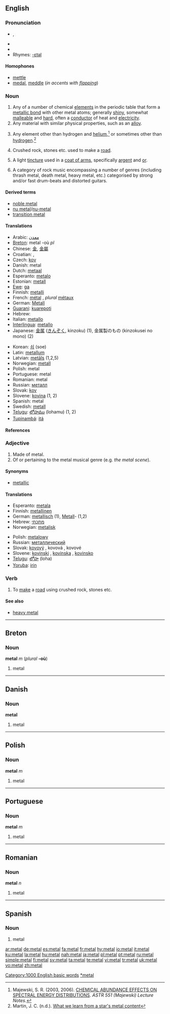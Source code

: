 {{wikipedia}}
{{see|métal}}
==English==

===Pronunciation===
*{{IPA|/ˈmɛtəl/}}, {{SAMPA|/"mEt@l/}}
*{{audio|en-us-metal.ogg|Audio (US)}}
*{{audio|en-uk-metal.ogg|Audio (UK)}}
*Rhymes: [[Rhymes:English:-ɛtəl|-ɛtəl]]

====Homophones====
*[[mettle]]
*[[medal]], [[meddle]] (''in accents with [[flapping]]'')

===Noun===
{{en-noun|s|-}}

# Any of a number of chemical [[element]]s in the periodic table that form a [[metallic bond]] with other metal atoms; generally [[shiny]], somewhat [[malleable]] and [[hard]], often a [[conductor]] of heat and [[electricity]].
# Any material with similar physical properties, such as an [[alloy]].
# {{astronomy}} Any element other than hydrogen and [[helium]],<ref>Majewski, S. R. (2003, 2006). [http://www.astro.virginia.edu/class/majewski/astr551/lectures/ABUNDANCES/abundances.html CHEMICAL ABUNDANCE EFFECTS ON SPECTRAL ENERGY DISTRIBUTIONS]. ''ASTR 551 (Majewski) Lecture Notes.''</ref> or sometimes other than [[hydrogen]].<ref>Martin, J. C. (n.d.). [http://etacar.umn.edu/~martin/rrlyrae/metals.htm What we learn from a star's metal content]</ref>
# Crushed rock, stones etc. used to make a [[road]].
# {{tincture}} A light [[tincture]] used in a [[coat of arms]], specifically [[argent]] and [[or]].
# A category of rock music encompassing a number of genres (including thrash metal, death metal, heavy metal, etc.) categorised by strong and/or fast drum-beats and distorted guitars.

====Derived terms====
*[[noble metal]]
*[[nu metal]]/[[nu-metal]]
*[[transition metal]]

====Translations====
{{trans-top|atomic element''' or '''material made of such atoms}}
*Arabic: [[معدن]]
*[[Breton]]: metal {{m}} -où ''pl''
*Chinese: [[金]], [[金屬]]
*Croatian: {{t|hr|metal|m}}, {{t|hr|kovina|f}}
*Czech: [[kov#Czech|kov]] {{m}}
*Danish: metal
*Dutch: [[metaal]] {{n}}
*Esperanto: [[metalo]]
*Estonian: [[metall]]
*[[Ewe]]: [[ga]]
*Finnish: [[metalli]]
*French: [[métal]] {{m}}, ''plural'' [[métaux]]
*German: [[Metall]] {{n}}
*[[Guarani]]: [[kuarepoti]]
*Hebrew: {{he-translation|מתכת|matékhet}} {{f}}
*Italian: [[metallo]]
*[[Interlingua]]: [[metallo]]
*Japanese: [[金属]] ([[きんぞく]], kinzoku) (1), 金属製のもの (kinzokusei no mono) (2)
{{trans-mid}}
*Korean: [[쇠]] (soe)
*Latin: [[metallum]]
*Latvian: [[metāls]] {{m}} (1,2,5)
*Norwegian: [[metall]] {{n}}
*Polish: metal {{m}}
*Portuguese: metal {{m}}
*Romanian: metal {{n}}
*Russian: [[металл]] {{m}}
*Slovak: [[kov]] {{m}}
*Slovene: [[kovina]] {{f}} (1, 2)
*Spanish: metal {{m}}
*Swedish: [[metall]]
*[[Telugu]]: [[లోహము]] (lohamu) (1, 2)
*[[Tupinambá]]: [[itá]]
{{trans-bottom}}

====References====
<references />

===Adjective===
{{en-adj|-}}

# Made of metal.
# Of or pertaining to the metal musical genre (e.g. ''the metal scene'').

====Synonyms====
*[[metallic]]

====Translations====
{{top}}
*Esperanto: [[metala]]
*Finnish: [[metallinen]]
*German: [[metallisch]] (1), [[Metall]]- (1,2)
*Hebrew: [[מתכתי]]
*Norwegian: [[metalisk]]
{{mid}}
*Polish: [[metalowy]]
*Russian: [[металлический]]
*Slovak: [[kovový]] {{m}}, kovová {{f}}, kovové {{n}}
*Slovene: [[kovinski]] {{m}}, [[kovinska]] {{f}}, [[kovinsko]] {{n}}
*[[Telugu]]: [[లోహ]] (loha)
*[[Yoruba]]: [[irin]]
{{bottom}}

===Verb===
{{en-verb|metal|l|ed}}

# To [[make]] a [[road]] using crushed rock, stones etc.

====See also====
*[[heavy metal]]

[[Category:1000 English basic words]]

----

==Breton==

===Noun===
'''metal''' ''m'' (''plural'' '''-où''')

# metal

----

==Danish==

===Noun===
'''metal'''

# metal

----

==Polish==

===Noun===
'''metal''' ''m''

# metal

----

==Portuguese==

===Noun===
'''metal''' ''m''

# metal

----

==Romanian==

===Noun===
'''metal''' ''n''

# metal

----

==Spanish==

===Noun===
{{es-noun-m|pl=metales}}

# metal

[[Category:es:Metals|*metal]]

[[ar:metal]]
[[de:metal]]
[[es:metal]]
[[fa:metal]]
[[fr:metal]]
[[hy:metal]]
[[io:metal]]
[[it:metal]]
[[ku:metal]]
[[la:metal]]
[[hu:metal]]
[[nah:metal]]
[[ja:metal]]
[[pl:metal]]
[[pt:metal]]
[[ru:metal]]
[[simple:metal]]
[[fi:metal]]
[[sv:metal]]
[[ta:metal]]
[[te:metal]]
[[vi:metal]]
[[tr:metal]]
[[uk:metal]]
[[vo:metal]]
[[zh:metal]]